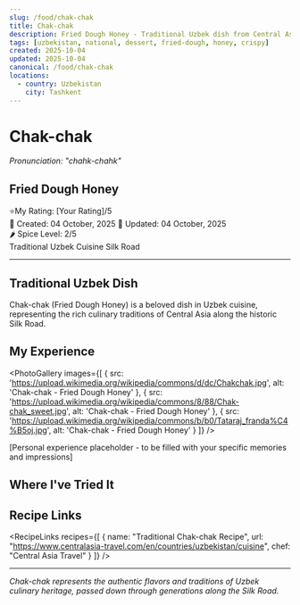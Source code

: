 ```yaml
---
slug: /food/chak-chak
title: Chak-chak
description: Fried Dough Honey - Traditional Uzbek dish from Central Asia
tags: [uzbekistan, national, dessert, fried-dough, honey, crispy]
created: 2025-10-04
updated: 2025-10-04
canonical: /food/chak-chak
locations:
  - country: Uzbekistan
    city: Tashkent
---
```



# Chak-chak
*Pronunciation: "chahk-chahk"*

## Fried Dough Honey

<div className="food-rating">
  <span className="star">⭐</span>My Rating: [Your Rating]/5
</div>

<div className="food-metadata">
  <span className="food-date">📅 Created: 04 October, 2025</span>
  <span className="food-date">🔄 Updated: 04 October, 2025</span>
</div>

<div className="spice-level">
  🌶️ Spice Level: 2/5
</div>

<div className="food-tags">
  <span className="food-tag">Traditional</span>
  <span className="food-tag">Uzbek Cuisine</span>
  <span className="food-tag">Silk Road</span>
</div>

---

## Traditional Uzbek Dish

Chak-chak (Fried Dough Honey) is a beloved dish in Uzbek cuisine, representing the rich culinary traditions of Central Asia along the historic Silk Road.

## My Experience

<PhotoGallery
  images={[
    { src: 'https://upload.wikimedia.org/wikipedia/commons/d/dc/Chakchak.jpg', alt: 'Chak-chak - Fried Dough Honey' },
    { src: 'https://upload.wikimedia.org/wikipedia/commons/8/88/Chak-chak_sweet.jpg', alt: 'Chak-chak - Fried Dough Honey' },
    { src: 'https://upload.wikimedia.org/wikipedia/commons/b/b0/Tataraj_franda%C4%B5oj.jpg', alt: 'Chak-chak - Fried Dough Honey' }
  ]}
/>

[Personal experience placeholder - to be filled with your specific memories and impressions]

## Where I've Tried It

<MapEmbed location="Tashkent, Uzbekistan" description="Traditional preparation across Uzbekistan" />

## Recipe Links

<RecipeLinks
  recipes={[
    {
      name: "Traditional Chak-chak Recipe",
      url: "https://www.centralasia-travel.com/en/countries/uzbekistan/cuisine",
      chef: "Central Asia Travel"
    }
  ]}
/>

---

*Chak-chak represents the authentic flavors and traditions of Uzbek culinary heritage, passed down through generations along the Silk Road.*
